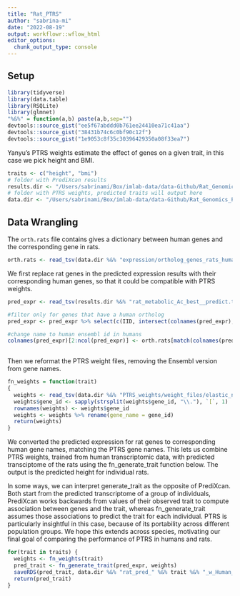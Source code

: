```yaml
---
title: "Rat_PTRS"
author: "sabrina-mi"
date: "2022-08-19"
output: workflowr::wflow_html
editor_options:
  chunk_output_type: console
---
```


## Setup

```r
library(tidyverse)
library(data.table)
library(RSQLite)
library(glmnet)
"%&%" = function(a,b) paste(a,b,sep="")
devtools::source_gist("ee5f67abddd0b761ee24410ea71c41aa")
devtools::source_gist("38431b74c6c0bf90c12f")
devtools::source_gist("1e9053c8f35c30396429350a08f33ea7")
```

Yanyu's PTRS weights estimate the effect of genes on a given trait, in this case we pick height and BMI. 

```r
traits <- c("height", "bmi")
# folder with PrediXcan results
results.dir <- "/Users/sabrinami/Box/imlab-data/data-Github/Rat_Genomics_Paper_Pipeline/Results/PrediXcan/metabolic_traits/"
# folder with PTRS weights, predicted traits will output here
data.dir <- "/Users/sabrinami/Box/imlab-data/data-Github/Rat_Genomics_Paper_Pipeline/data/"

```

## Data Wrangling

The `orth.rats` file contains gives a dictionary between human genes and the corresponding gene in rats. 
```r
orth.rats <- read_tsv(data.dir %&% "expression/ortholog_genes_rats_humans.tsv", col_names = TRUE)
```

We first replace rat genes in the predicted expression results with their corresponding human genes, so that it could be compatible with PTRS weights.

```r

pred_expr <- read_tsv(results.dir %&% "rat_metabolic_Ac_best__predict.txt") %>% select(-c(FID))

#filter only for genes that have a human ortholog
pred_expr <- pred_expr %>% select(c(IID, intersect(colnames(pred_expr), orth.rats$rnorvegicus_homolog_ensembl_gene) ))

#change name to human ensembl id in humans
colnames(pred_expr)[2:ncol(pred_expr)] <- orth.rats[match(colnames(pred_expr)[2:ncol(pred_expr)], orth.rats$rnorvegicus_homolog_ensembl_gene), 1] %>% .[["ensembl_gene_id"]]
  
```

Then we reformat the PTRS weight files, removing the Ensembl version from gene names.

```r
fn_weights = function(trait)
{
  weights <- read_tsv(data.dir %&% "PTRS_weights/weight_files/elastic_net_alpha_0.1_British.export_model/weights." %&% trait %&% ".tsv.gz")
  weights$gene_id <- sapply(strsplit(weights$gene_id, "\\."), `[`, 1)
  rownames(weights) <- weights$gene_id
  weights <- weights %>% rename(gene_name = gene_id)
  return(weights)
}

```

We converted the predicted expression for rat genes to corresponding human gene names, matching the PTRS gene names. This lets us combine PTRS weights, trained from human transcriptomic data, with predicted transciptome of the rats using the fn_generate_trait function below. The output is the predicted height for individual rats. 

In some ways, we can interpret generate_trait as the opposite of PrediXcan. Both start from the predicted transcriptome of a group of individuals, PrediXcan works backwards from values of their observed trait to compute association between genes and the trait, whereas fn_generate_trait assumes those associations to predict the trait for each individual. PTRS is particularly insightful in this case, because of its portability across different population groups. We hope this extends across species, motivating our final goal of comparing the performance of PTRS in humans and rats.

```r
for(trait in traits) {
  weights <- fn_weights(trait)
  pred_trait <- fn_generate_trait(pred_expr, weights)
  saveRDS(pred_trait, data.dir %&% "rat_pred_" %&% trait %&% "_w_Human_best_PTRS.RDS")
  return(pred_trait)
}

```
